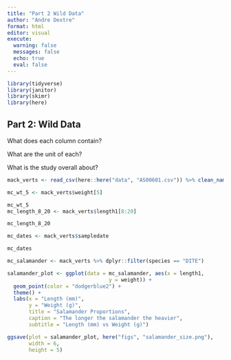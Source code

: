 ```yaml
---
title: "Part 2 Wild Data"
author: "Andre Dextre"
format: html
editor: visual
execute: 
  warning: false
  messages: false
  echo: true
  eval: false
---
```


```r
library(tidyverse)
library(janitor)
library(skimr)
library(here)
```

## Part 2: Wild Data

What does each column contain?

What are the unit of each?

What is the study overall about?

```r
mack_verts <- read_csv(here::here("data", "AS00601.csv")) %>% clean_names()

```

```r
mc_wt_5 <- mack_verts$weight[5]

mc_wt_5
mc_length_8_20 <- mack_verts$length1[8:20]

mc_length_8_20

mc_dates <- mack_verts$sampledate

mc_dates
```

```r
mc_salamander <- mack_verts %>% dplyr::filter(species == "DITE")
```

```r
salamander_plot <- ggplot(data = mc_salamander, aes(x = length1,
                                 y = weight)) +
  geom_point(color = "dodgerblue2") +
  theme() +
  labs(x = "Length (mm)",
       y = "Weight (g)",
       title = "Salamander Proportions",
       caption = "The longer the salamander the heavier",
       subtitle = "Length (mm) vs Weight (g)")

ggsave(plot = salamander_plot, here("figs", "salamander_size.png"),
       width = 6,
       height = 5)
```
